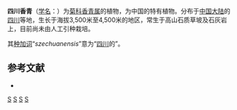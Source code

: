 {{Speciesbox 
| genus = Anaphalis
| species = szechuanensis
| authority = Y.Ling et [[陈艺林|Y. L. Chen]], 1966
}}

'''四川香青'''（[[学名|学名]]：{{lang|la|''Anaphalis szechuanensis''}}）为[[菊科|菊科]][[香青属|香青属]]的植物，为中国的特有植物。分布于[[中国大陆|中国大陆]]的[[四川|四川]]等地，生长于海拔3,500米至4,500米的地区，常生于高山石质草坡及石灰岩上，目前尚未由人工引种栽培。

其[[种加词|种加词]]“''szechuanensis''”意为“[[四川|四川]]的”。

== 参考文献 ==
<div class="references-small">
* {{cite web| url =http://www.bioinfo.cn/db05/KmzwSpecies.php?action=view&id=3607| title =四川香青| work =《中国高等植物数据库全库》| publisher =中国科学院微生物研究所| author =昆明植物研究所| accessdate =2009-02-24| deadurl =yes| archiveurl =https://web.archive.org/web/20160305051014/http://www.bioinfo.cn/db05/KmzwSpecies.php?action=view&id=3607| archivedate =2016-03-05}}
</div>
{{Taxonbar|from=Q10924959}}

[[Category:香青属|S]]
[[Category:四川植物|S]]
[[Category:中国特有植物|S]]
[[Category:1966年描述的植物|S]]